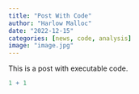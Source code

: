 ```yaml
---
title: "Post With Code"
author: "Harlow Malloc"
date: "2022-12-15"
categories: [news, code, analysis]
image: "image.jpg"
---
```


This is a post with executable code.

```r
1 + 1
```
